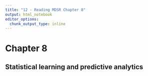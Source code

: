 ```yaml
---
title: "12 - Reading MDSR Chapter 8"
output: html_notebook
editor_options: 
  chunk_output_type: inline
---
```


# Chapter 8
## Statistical learning and predictive analytics

